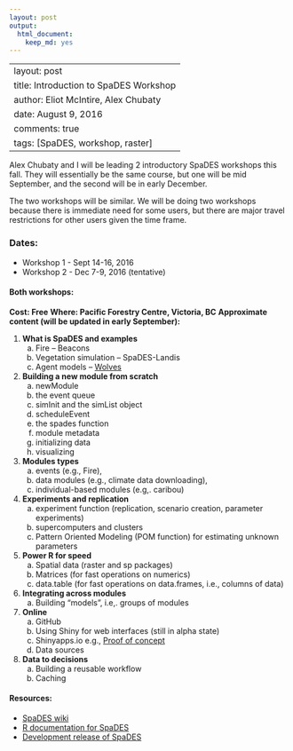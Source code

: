 ```yaml
---
layout: post
output:
  html_document:
    keep_md: yes
---
```

---
layout: post
title: Introduction to SpaDES Workshop
author: Eliot McIntire, Alex Chubaty
date: August 9, 2016
comments: true
tags: [SpaDES, workshop, raster]
---

Alex Chubaty and I will be leading 2 introductory SpaDES workshops this fall. They will essentially be the same course, but one will be mid September, and the second will be in early December. 

The two workshops will be similar. We will be doing two workshops because there is immediate need for some users, but there are major travel restrictions for other users given the time frame.

### Dates: 

- Workshop 1 - Sept 14-16, 2016
- Workshop 2 - Dec 7-9, 2016 (tentative)

#### Both workshops:

**Cost: Free**
**Where: Pacific Forestry Centre, Victoria, BC**
**Approximate content (will be updated in early September):**

1.	**What is SpaDES and examples**
    a.	Fire – Beacons
    b.	Vegetation simulation – SpaDES-Landis
    c.	Agent models – [Wolves](http://htmlpreview.github.io/?https://github.com/PredictiveEcology/SpaDES-modules/blob/master/modules/wolfAlps/wolfAlps.html) 

2.	**Building a new module from scratch**
    a.	newModule 
    b.	the event queue
    c.	simInit and the simList object
    d.	scheduleEvent
    e.	the spades function
    f.	module metadata
    g.	initializing data
    h.	visualizing

3.	**Modules types**
    a. events (e.g., Fire), 
    b. data modules (e.g., climate data downloading), 
    c. individual-based modules (e.g,. caribou)

4.	**Experiments and replication**
    a.	experiment function (replication, scenario creation, parameter experiments)
    b.	supercomputers and clusters
    c.	Pattern Oriented Modeling (POM function) for estimating unknown parameters

5.	**Power R for speed**
    a.	Spatial data (raster and sp packages)
    b.	Matrices  (for fast operations on numerics)
    c.	data.table (for fast operations on data.frames, i.e., columns of data) 

6.	**Integrating across modules**
    a.	Building “models”, i.e,. groups of modules

7.	**Online**
    a.	GitHub
    b.	Using Shiny for web interfaces (still in alpha state)
    c.	Shinyapps.io e.g., [Proof of concept](https://spades.shinyapps.io/ForestChange_ProofOfConcept/)
    d.	Data sources

8.	**Data to decisions**
    a.	Building a reusable workflow
    b.	Caching
    
#### Resources:

- [SpaDES wiki](https://github.com/PredictiveEcology/SpaDES/wiki)
- [R documentation for SpaDES](http://www.rdocumentation.org/packages/SpaDES/versions/1.2.0)
- [Development release of SpaDES](https://github.com/PredictiveEcology/SpaDES/tree/development)
